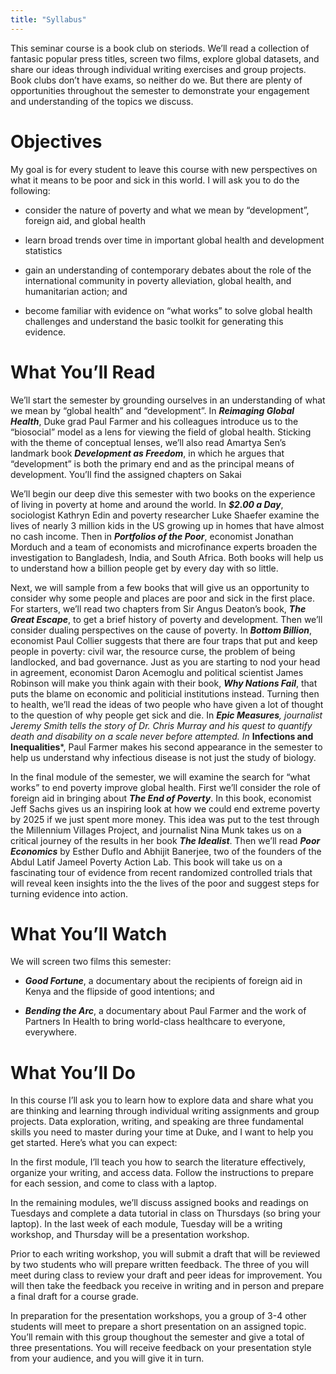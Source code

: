 ```yaml
---
title: "Syllabus"
---
```

  
This seminar course is a book club on steriods. We'll read a collection of fantasic popular press titles, screen two films, explore global datasets, and share our ideas through individual writing exercises and group projects. Book clubs don't have exams, so neither do we. But there are plenty of opportunities throughout the semester to demonstrate your engagement and understanding of the topics we discuss. 

# Objectives

My goal is for every student to leave this course with new perspectives on what it means to be poor and sick in this world. I will ask you to do the following: 

- consider the nature of poverty and what we mean by "development", foreign aid, and global health

- learn broad trends over time in important global health and development statistics

- gain an understanding of contemporary debates about the role of the international community in poverty alleviation, global health, and humanitarian action; and

- become familiar with evidence on "what works" to solve global health challenges and understand the basic toolkit for generating this evidence.

# What You'll Read

We'll start the semester by grounding ourselves in an understanding of what we mean by "global health" and "development". In ***Reimaging Global Health***, Duke grad Paul Farmer and his colleagues introduce us to the "biosocial" model as a lens for viewing the field of global health. Sticking with the theme of conceptual lenses, we'll also read Amartya Sen's landmark book ***Development as Freedom***, in which he argues that "development" is both the primary end and as the principal means of development. You'll find the assigned chapters on Sakai 

We'll begin our deep dive this semester with two books on the experience of living in poverty at home and around the world. In ***$2.00 a Day***, sociologist Kathryn Edin and poverty researcher Luke Shaefer examine the lives of nearly 3 million kids in the US growing up in homes that have almost no cash income. Then in ***Portfolios of the Poor***, economist Jonathan Morduch and a team of economists and microfinance experts broaden the investigation to Bangladesh, India, and South Africa. Both books will help us to understand how a billion people get by every day with so little. 

Next, we will sample from a few books that will give us an opportunity to consider why some people and places are poor and sick in the first place. For starters, we'll read two chapters from Sir Angus Deaton's book, ***The Great Escape***, to get a brief history of poverty and development. Then we'll consider dualing perspectives on the cause of poverty. In ***Bottom Billion***, economist Paul Collier suggests that there are four traps that put and keep people in poverty: civil war, the resource curse, the problem of being landlocked, and bad governance. Just as you are starting to nod your head in agreement, economist Daron Acemoglu and political scientist James Robinson will make you think again with their book, ***Why Nations Fail***, that puts the blame on economic and politicial institutions instead. Turning then to health, we'll read the ideas of two people who have given a lot of thought to the question of why people get sick and die. In ***Epic Measures**, journalist Jeremy Smith tells the story of Dr. Chris Murray and his quest to quantify death and disability on a scale never before attempted. In ***Infections and Inequalities***, Paul Farmer makes his second appearance in the semester to help us understand why infectious disease is not just the study of biology.

In the final module of the semester, we will examine the search for "what works" to end poverty improve global health. First we'll consider the role of foreign aid in bringing about ***The End of Poverty***. In this book, economist Jeff Sachs gives us an inspiring look at how we could end extreme poverty by 2025 if we just spent more money. This idea was put to the test through the Millennium Villages Project, and journalist Nina Munk takes us on a critical journey of the results in her book ***The Idealist***. Then we'll read ***Poor Economics*** by Esther Duflo and Abhijit Banerjee, two of the founders of the Abdul Latif Jameel Poverty Action Lab. This book will take us on a fascinating tour of evidence from recent randomized controlled trials that will reveal keen insights into the the lives of the poor and suggest steps for turning evidence into action.

# What You'll Watch

We will screen two films this semester: 

- ***Good Fortune***, a documentary about the recipients of foreign aid in Kenya and the flipside of good intentions; and

- ***Bending the Arc***, a documentary about Paul Farmer and the work of Partners In Health to bring world-class healthcare to everyone, everywhere. 

# What You'll Do

In this course I'll ask you to learn how to explore data and share what you are thinking and learning through individual writing assignments and group projects. Data exploration, writing, and speaking are three fundamental skills you need to master during your time at Duke, and I want to help you get started. Here's what you can expect:

In the first module, I'll teach you how to search the literature effectively, organize your writing, and access data. Follow the instructions to prepare for each session, and come to class with a laptop.

In the remaining modules, we'll discuss assigned books and readings on Tuesdays and complete a data tutorial in class on Thursdays (so bring your laptop). In the last week of each module, Tuesday will be a writing workshop, and Thursday will be a presentation workshop.

Prior to each writing workshop, you will submit a draft that will be reviewed by two students who will prepare written feedback. The three of you will meet during class to review your draft and peer ideas for improvement. You will then take the feedback you receive in writing and in person and prepare a final draft for a course grade. 

In preparation for the presentation workshops, you a group of 3-4 other students will meet to prepare a short presentation on an assigned topic. You'll remain with this group thoughout the semester and give a total of three presentations. You will receive feedback on your presentation style from your audience, and you will give it in turn. 





